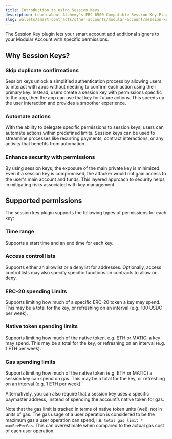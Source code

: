 ```yaml
---
title: Introduction to using Session Keys
description: Learn about Alchemy's ERC-6900 Compatible Session Key Plugin.
slug: wallets/smart-contracts/other-accounts/modular-account/session-keys
---
```


The Session Key plugin lets your smart account add additional signers to your Modular Account with specific permissions.

## Why Session Keys?

### Skip duplicate confirmations

Session keys unlock a simplified authentication process by allowing users to interact with apps without needing to confirm each action using their primary key. Instead, users create a session key with permissions specific to the app, then the app can use that key for future actions. This speeds up the user interaction and provides a smoother experience.

### Automate actions

With the ability to delegate specific permissions to session keys, users can automate actions within predefined limits. Session keys can be used to streamline processes like recurring payments, contract interactions, or any activity that benefits from automation.

### Enhance security with permissions

By using session keys, the exposure of the main private key is minimized. Even if a session key is compromised, the attacker would not gain access to the user's main account and funds. This layered approach to security helps in mitigating risks associated with key management.

## Supported permissions

The session key plugin supports the following types of permissions for each key:

### Time range

Supports a start time and an end time for each key.

### Access control lists

Supports either an allowlist or a denylist for addresses. Optionally, access control lists may also specify specific functions on contracts to allow or deny.

### ERC-20 spending Limits

Supports limiting how much of a specific ERC-20 token a key may spend. This may be a total for the key, or refreshing on an interval (e.g. 100 USDC per week).

### Native token spending limits

Supports limiting how much of the native token, e.g. ETH or MATIC, a key may spend. This may be a total for the key, or refreshing on an interval (e.g. 1 ETH per week).

### Gas spending limits

Supports limiting how much of the native token (e.g. ETH or MATIC) a session key can spend on gas. This may be a total for the key, or refreshing on an interval (e.g. 1 ETH per week).

Alternatively, you can also require that a session key uses a specific paymaster address, instead of spending the account’s native token for gas.

Note that the gas limit is tracked in terms of native token units (wei), not in units of gas. The gas usage of a user operation is considered to be the maximum gas a user operation can spend, i.e. `total gas limit * maxFeePerGas`. This can overestimate when compared to the actual gas cost of each user operation.

